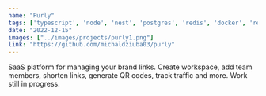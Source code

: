 ```yaml
---
name: "Purly"
tags: ['typescript', 'node', 'nest', 'postgres', 'redis', 'docker', 'react']
date: "2022-12-15"
images: ["../images/projects/purly1.png"]
link: "https://github.com/michaldziuba03/purly"
---
```

SaaS platform for managing your brand links. Create workspace, add team members, shorten links, generate QR codes, track traffic and more. Work still in progress.
